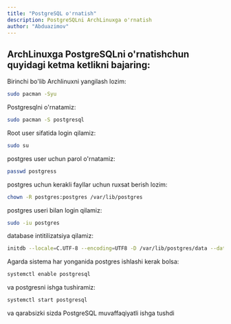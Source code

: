 ```yaml
---
title: "PostgreSQL o'rnatish"
description: PostgreSQLni ArchLinuxga o'rnatish
author: "Abduazimov"
---
```


## ArchLinuxga PostgreSQLni o'rnatishchun quyidagi ketma ketlikni bajaring:

Birinchi bo'lib Archlinuxni yangilash lozim:

```bash
sudo pacman -Syu
```

Postgresqlni o'rnatamiz:

```bash
sudo pacman -S postgresql
```

Root user sifatida login qilamiz:

```bash
sudo su
```

postgres user uchun parol o'rnatamiz:

```bash
passwd postgress
```

postgres uchun kerakli fayllar uchun ruxsat berish lozim:

```bash
chown -R postgres:postgres /var/lib/postgres
```

postgres useri bilan login qilamiz:

```bash
sudo -iu postgres
```

database intitilizatsiya qilamiz:

```bash
initdb --locale=C.UTF-8 --encoding=UTF8 -D /var/lib/postgres/data --data-checksums
```

Agarda sistema har yonganida postgres ishlashi kerak bolsa:

```bash
systemctl enable postgresql
```

va postgresni ishga tushiramiz:

```bash
systemctl start postgresql
```

va qarabsizki sizda PostgreSQL muvaffaqiyatli ishga tushdi